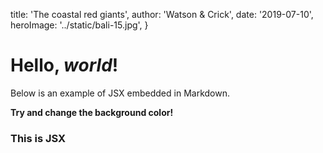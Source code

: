 

title: 'The coastal red giants',
author: 'Watson & Crick',
date: '2019-07-10',
heroImage: '../static/bali-15.jpg',
}

# Hello, _world_!

Below is an example of JSX embedded in Markdown.

**Try and change the background color!**

<div style={{ padding: '20px', backgroundColor: 'tomato' }}>
  <h3>This is JSX</h3>
</div>
